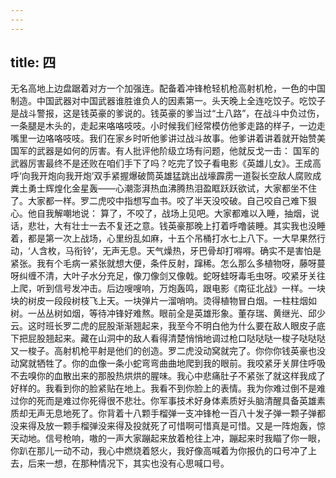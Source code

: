 ```yaml
---
---
---
```

title: 四
---



无名高地上边盘踞着对方一个加强连。配备着冲锋枪轻机枪高射机枪，一色的中国制造。中国武器对中国武器谁胜谁负人的因素第一。头天晚上全连吃饺子。吃饺子是战斗警报，这是钱英豪的爹说的。钱英豪的爹当过“土八路”，在战斗中负过伤，一条腿是木头的，走起来咯咯吱吱。小时候我们经常模仿他爹走路的样子，一边走嘴里一边咯咯吱吱。我们在家乡时听他爹讲过战斗故事。他爹讲着讲着就开始赞美国军的武器是如何的厉害。有人批评他阶级立场有问题，他就反戈一击： 国军的武器厉害最终不是还败在咱们手下了吗？吃完了饺子看电影《英雄儿女》。王成高呼‘向我开炮向我开炮’双手紧握爆破筒英雄猛跳出战壕霹雳一道裂长空敌人腐败成粪土勇士辉煌化金星轰——心潮澎湃热血沸腾热泪盈眶跃跃欲试，大家都坐不住了。大家都一样。罗二虎咬中指想写血书。咬了半天没咬破。自己咬自己难下狠心。他自我解嘲地说： 算了，不咬了，战场上见吧。大家都难以入睡，抽烟，说话，悲壮，大有壮士一去不复还之意。钱英豪那晚上打着呼噜装睡。其实我也没睡着，都是第一次上战场，心里纷乱如麻，十五个吊桶打水七上八下。一大早果然行动，‘人含枚，马衔铃’，无声无息。天气燥热，牙巴骨却打嘚嘚。确实不是害怕是紧张。我有个毛病一紧张就想大便，条件反射，蹿稀。怎么那么多植物呀，藤呀蔓呀纠缠不清，大叶子水分充足，像刀像剑又像戟。蛇呀蛙呀毒毛虫呀。咬紧牙关往上爬，听到信号发冲击。后边嗖嗖响，万炮轰鸣，跟电影《南征北战》一样。一块块的树皮一段段树枝飞上天。一块弹片一溜哨响。烫得植物冒白烟。一柱柱烟如树。一丛丛树如烟，等待冲锋好难熬。眼前全是英雄形象。董存瑞、黄继光、邱少云。这时班长罗二虎的屁股渐渐翘起来，我至今不明白他为什么要在敌人眼皮子底下把屁股翘起来。藏在山洞中的敌人看得清楚悄悄地调过枪口哒哒哒一梭子哒哒哒又一梭子。高射机枪平射是他们的创造。罗二虎没动窝就完了。你你你钱英豪也没动窝就牺牲了。你的血像一条小蛇弯弯曲曲地爬到我的眼前。我咬紧牙关屏住呼吸不去嗅你的血散出来的那股热烘烘的腥味。我心中悲痛肚子不紧张了就这样我成了好样的。我看到你的脸紧贴在地上。我看不到你脸上的表情。我为你难过倒不是难过你的死而是难过你死得很不悲壮。你军事技术好身体素质好头脑清醒具备英雄素质却无声无息地死了。你背着十八颗手榴弹一支冲锋枪一百八十发子弹一颗子弹都没来得及放一颗手榴弹没来得及投就死了可惜啊可惜真是可惜。又是一阵炮轰，惊天动地。信号枪响，嗷的一声大家蹦起来放着枪往上冲，蹦起来时我瞄了你一眼，你趴在那儿一动不动，我心中燃烧着怒火，我好像高喊着为你报仇的口号冲了上去，后来一想，在那种情况下，其实也没有心思喊口号。
